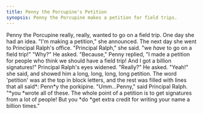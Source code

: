 ```yaml
---
title: Penny the Porcupine's Petition
synopsis: Penny the Porcupine makes a petition for field trips.
---
```


Penny the Porcupine really, really, wanted to go on a field trip. One day she had an idea. "I'm making a petition," she announced. The next day she went to Principal Ralph's office. "Principal Ralph," she said. "we *have* to go on a field trip!" "Why?" He asked. "Because," Penny replied, "I made a petition for people who think we should have a field trip! And I got a billion signatures!" Principal Ralph's eyes widened. "Really?" He asked. "Yeah!" she said, and showed him a long, long, long, long petition. The word 'petition' was at the top in block letters, and the rest was filled with lines that all said*: Penn*y the porkipine. "Umm...Penny," said Principal Ralph. "\*you \*wrote all of these. The whole point of a petition is to get signatures from a lot of people! But you \*do \*get extra credit for writing your name a billion times."
